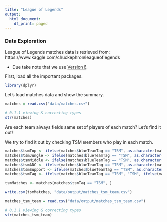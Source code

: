 ```yaml
---
title: "League of Legends"
output:
  html_document:
    df_print: paged
---
```

### Data Exploration

League of Legends matches data is retrieved from: https://www.kaggle.com/chuckephron/leagueoflegends

* Due take note that we use [Version 6](https://www.kaggle.com/chuckephron/leagueoflegends/version/6/data).

First, load all the important packages.

```r
library(dplyr)
```

Let's load matches data and show the summary.

```r

matches = read.csv("data/matches.csv")

# 0.1.1 viewing & correcting types
str(matches)
```

Are each team always fields same set of players of each match? Let's find it out!

We try to find it out by checking TSM members who play in each match.

```r
matches$tsmTop <- ifelse(matches$blueTeamTag == "TSM", as.character(matches$blueTop), ifelse(matches$redTeamTag == "TSM", as.character(matches$redTop), ""))
matches$tsmJungle <- ifelse(matches$blueTeamTag == "TSM", as.character(matches$blueJungle), ifelse(matches$redTeamTag == "TSM", as.character(matches$redJungle), ""))
matches$tsmMiddle <- ifelse(matches$blueTeamTag == "TSM", as.character(matches$blueMiddle), ifelse(matches$redTeamTag == "TSM", as.character(matches$redMiddle), ""))
matches$tsmADC <- ifelse(matches$blueTeamTag == "TSM", as.character(matches$blueADC), ifelse(matches$redTeamTag == "TSM", as.character(matches$redADC), ""))
matches$tsmSupport <- ifelse(matches$blueTeamTag == "TSM", as.character(matches$blueSupport), ifelse(matches$redTeamTag == "TSM", as.character(matches$redSupport), ""))
matches$tsmTag <- ifelse(matches$blueTeamTag == "TSM", "TSM", ifelse(matches$redTeamTag == "TSM", "TSM", ""))

tsmMatches <- matches[matches$tsmTag == "TSM", ]

write.csv(tsmMatches, "data/output/matches_tsm_team.csv")
```


```r

matches_tsm_team = read.csv("data/output/matches_tsm_team.csv")

# 0.1.1 viewing & correcting types
str(matches_tsm_team)
```
